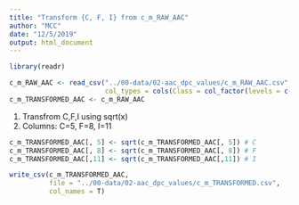 ```yaml
---
title: "Transform {C, F, I} from c_m_RAW_AAC"
author: "MCC"
date: "12/5/2019"
output: html_document
---
```


```r
library(readr)

c_m_RAW_AAC <- read_csv("../00-data/02-aac_dpc_values/c_m_RAW_AAC.csv", 
                        col_types = cols(Class = col_factor(levels = c("0","1"))))
c_m_TRANSFORMED_AAC <- c_m_RAW_AAC
```

1. Transfrom C,F,I using sqrt(x)  
2. Columns: C=5, F=8, I=11  

```r
c_m_TRANSFORMED_AAC[, 5] <- sqrt(c_m_TRANSFORMED_AAC[, 5]) # C
c_m_TRANSFORMED_AAC[, 8] <- sqrt(c_m_TRANSFORMED_AAC[, 8]) # F
c_m_TRANSFORMED_AAC[,11] <- sqrt(c_m_TRANSFORMED_AAC[,11]) # I

write_csv(c_m_TRANSFORMED_AAC, 
          file = "../00-data/02-aac_dpc_values/c_m_TRANSFORMED.csv", 
          col_names = T)
```


